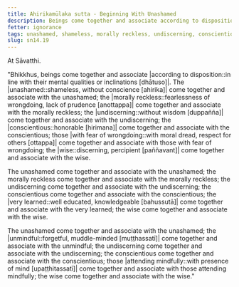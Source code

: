 ```yaml
---
title: Ahirikamūlaka sutta - Beginning With Unashamed
description: Beings come together and associate according to disposition. The unashamed come together and associate with the unashamed; and other pairs of dispositions are mentioned.
fetter: ignorance
tags: unashamed, shameless, morally reckless, undiscerning, conscientious, with fear of wrongdoing, muddle-minded, mindful, very learned, wise, beings, friendship, disposition, mental qualities, sn, sn12-21, sn14
slug: sn14.19
---
```


At Sāvatthi.

"Bhikkhus, beings come together and associate \|according to disposition::in line with their mental qualities or inclinations [dhātuso]|. The |unashamed::shameless, without conscience [ahirika]| come together and associate with the unashamed; the \|morally reckless::fearlessness of wrongdoing, lack of prudence [anottappa]| come together and associate with the morally reckless; the |undiscerning::without wisdom [duppañña]| come together and associate with the undiscerning; the |conscientious::honorable [hirimana]| come together and associate with the conscientious; those \|with fear of wrongdoing::with moral dread, respect for others [ottappa]| come together and associate with those with fear of wrongdoing; the |wise::discerning, percipient [paññavant]| come together and associate with the wise.

The unashamed come together and associate with the unashamed; the morally reckless come together and associate with the morally reckless; the undiscerning come together and associate with the undiscerning; the conscientious come together and associate with the conscientious; the \|very learned::well educated, knowledgeable [bahussutā]| come together and associate with the very learned; the wise come together and associate with the wise.

The unashamed come together and associate with the unashamed; the |unmindful::forgetful, muddle-minded [muṭṭhassatī]| come together and associate with the unmindful; the undiscerning come together and associate with the undiscerning; the conscientious come together and associate with the conscientious; those \|attending mindfully::with presence of mind [upaṭṭhitassatī]| come together and associate with those attending mindfully; the wise come together and associate with the wise."